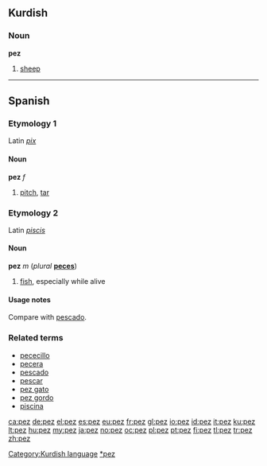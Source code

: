 {{see|Pez}}
==Kurdish==

===Noun===
'''pez'''

# [[sheep]]

[[Category:Kurdish language]]

----

==Spanish==

===Etymology 1===
Latin ''[[pix#Latin|pix]]''

====Noun====
'''pez''' ''f''

# [[pitch]], [[tar]]

===Etymology 2===
Latin ''[[piscis]]''

====Noun====
'''pez''' ''m'' (''plural'' '''[[peces]]''')

# [[fish]], especially while alive

====Usage notes====
Compare with [[pescado]].

===Related terms===
* [[pececillo]]
* [[pecera]]
* [[pescado]]
* [[pescar]]
* [[pez gato]]
* [[pez gordo]]
* [[piscina]]

[[Category:es:Fish|*pez]]

[[ca:pez]]
[[de:pez]]
[[el:pez]]
[[es:pez]]
[[eu:pez]]
[[fr:pez]]
[[gl:pez]]
[[io:pez]]
[[id:pez]]
[[it:pez]]
[[ku:pez]]
[[lt:pez]]
[[hu:pez]]
[[my:pez]]
[[ja:pez]]
[[no:pez]]
[[oc:pez]]
[[pl:pez]]
[[pt:pez]]
[[fi:pez]]
[[tl:pez]]
[[tr:pez]]
[[zh:pez]]